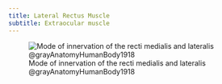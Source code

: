```yaml
---
title: Lateral Rectus Muscle
subtitle: Extraocular muscle
---
```



![Mode of innervation of the recti medialis and lateralis @grayAnatomyHumanBody1918](/The Archive/Images/Gray anatomy 1918 images/Neurology/image785 Figure showing the mode of innervation of the Recti medialis and lateralis of the eye.gif)